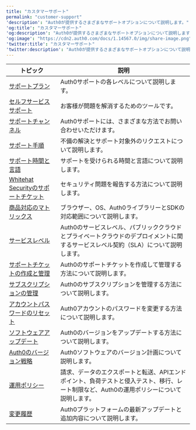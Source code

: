 ---
title: "カスタマーサポート"
permalink: "customer-support"
'description': "Auth0が提供するさまざまなサポートオプションについて説明します。"
'og:title': "カスタマーサポート"
'og:description': "Auth0が提供するさまざまなサポートオプションについて説明します。"
'og:image': "https://cdn2.auth0.com/docs/1.14567.0/img/share-image.png"
'twitter:title': "カスタマーサポート"
'twitter:description': "Auth0が提供するさまざまなサポートオプションについて説明します。"
---

<table class="table"><thead>
<tr>
<th><strong>トピック</strong></th>
<th><strong>説明</strong></th>
</tr>
</thead>
<tbody>
<tr>
<td><a href="/docs/ja-jp/support/support-plans">サポートプラン</a></td>
<td>Auth0サポートの各レベルについて説明します。</td>
</tr>
<tr>
<td><a href="/docs/ja-jp/troubleshoot/customer-support/self-service-support">セルフサービスサポート</a></td>
<td>お客様が問題を解消するためのツールです。</td>
</tr>
<tr>
<td><a href="/docs/ja-jp/troubleshoot/customer-support/support-channels">サポートチャンネル</a></td>
<td>Auth0サポートには、さまざまな方法でお問い合わせいただけます。</td>
</tr>
<tr>
<td><a href="/docs/ja-jp/troubleshoot/customer-support/support-procedures">サポート手順</a></td>
<td>不備の解決とサポート対象外のリクエストについて説明します。</td>
</tr>
<tr>
<td><a href="/docs/ja-jp/troubleshoot/customer-support/support-hours-and-languages">サポート時間と言語</a></td>
<td>サポートを受けられる時間と言語について説明します。</td>
</tr>
<tr>
<td><a href="/docs/ja-jp/support/whitehat-security-support-tickets">Whitehat Securityのサポートチケット</a></td>
<td>セキュリティ問題を報告する方法について説明します。</td>
</tr>
<tr>
<td><a href="/docs/ja-jp/support/product-support-matrix">商品対応のマトリックス</a></td>
<td>ブラウザー、OS、Auth0ライブラリーとSDKの対応範囲について説明します。</td>
</tr>
<tr>
<td><a href="/docs/ja-jp/support/services-level-descriptions">サービスレベル</a></td>
<td>Auth0のサービスレベル、パブリッククラウドとプライベートクラウドのデプロイメントに関するサービスレベル契約（SLA）について説明します。</td>
</tr>
<tr>
<td><a href="/docs/ja-jp/support/open-and-manage-support-tickets">サポートチケットの作成と管理</a></td>
<td>Auth0のサポートチケットを作成して管理する方法について説明します。</td>
</tr>
<tr>
<td><a href="/docs/ja-jp/support/manage-subscriptions">サブスクリプションの管理</a></td>
<td>Auth0のサブスクリプションを管理する方法について説明します。</td>
</tr>
<tr>
<td><a href="/docs/ja-jp/support/reset-account-passwords">アカウントパスワードのリセット</a></td>
<td>Auth0アカウントのパスワードを変更する方法について説明します。</td>
</tr>
<tr>
<td><a href="/docs/ja-jp/troubleshoot/customer-support/software-updates">ソフトウェアアップデート</a></td>
<td>Auth0のバージョンをアップデートする方法について説明します。</td>
</tr>
<tr>
<td><a href="/docs/ja-jp/support/versioning-strategy">Auth0のバージョン戦略</a></td>
<td>Auth0ソフトウェアのバージョン計画について説明します。</td>
</tr>
<tr>
<td><a href="/docs/ja-jp/support/policies">運用ポリシー</a></td>
<td>請求、データのエクスポートと転送、APIエンドポイント、負荷テストと侵入テスト、移行、レート制限など、Auth0の運用ポリシーについて説明します。</td>
</tr>
<tr>
<td><a href="https://auth0.com/changelog">変更履歴</a></td>
<td>Auth0プラットフォームの最新アップデートと追加内容について説明します。</td>
</tr>
</tbody>
</table>